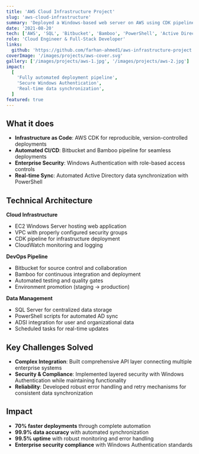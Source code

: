 ```yaml
---
title: 'AWS Cloud Infrastructure Project'
slug: 'aws-cloud-infrastructure'
summary: 'Deployed a Windows-based web server on AWS using CDK pipeline with seamless integration of Bitbucket and Bamboo for CI/CD.'
date: '2021-08-20'
tech: ['AWS', 'SQL', 'Bitbucket', 'Bamboo', 'PowerShell', 'Active Directory', 'CDK']
role: 'Cloud Engineer & Full-Stack Developer'
links:
  github: 'https://github.com/farhan-ahmed1/aws-infrastructure-project'
coverImage: '/images/projects/aws-cover.svg'
gallery: ['/images/projects/aws-1.jpg', '/images/projects/aws-2.jpg']
impact:
  [
    'Fully automated deployment pipeline',
    'Secure Windows Authentication',
    'Real-time data synchronization',
  ]
featured: true
---
```


## What it does

- **Infrastructure as Code**: AWS CDK for reproducible, version-controlled deployments
- **Automated CI/CD**: Bitbucket and Bamboo pipeline for seamless deployments
- **Enterprise Security**: Windows Authentication with role-based access controls
- **Real-time Sync**: Automated Active Directory data synchronization with PowerShell

## Technical Architecture

**Cloud Infrastructure**
- EC2 Windows Server hosting web application
- VPC with properly configured security groups
- CDK pipeline for infrastructure deployment
- CloudWatch monitoring and logging

**DevOps Pipeline**
- Bitbucket for source control and collaboration
- Bamboo for continuous integration and deployment
- Automated testing and quality gates
- Environment promotion (staging → production)

**Data Management**
- SQL Server for centralized data storage
- PowerShell scripts for automated AD sync
- ADSI integration for user and organizational data
- Scheduled tasks for real-time updates

## Key Challenges Solved

- **Complex Integration**: Built comprehensive API layer connecting multiple enterprise systems
- **Security & Compliance**: Implemented layered security with Windows Authentication while maintaining functionality
- **Reliability**: Developed robust error handling and retry mechanisms for consistent data synchronization

## Impact

- **70% faster deployments** through complete automation
- **99.9% data accuracy** with automated synchronization
- **99.5% uptime** with robust monitoring and error handling
- **Enterprise security compliance** with Windows Authentication standards
